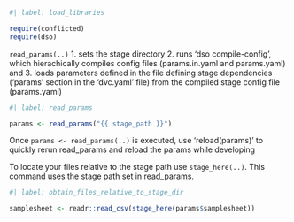 ```r
#| label: load_libraries

require(conflicted)
require(dso)
```

`read_params(..)`
1.   sets the stage directory
2.   runs 'dso compile-config', which hierachically compiles config files (params.in.yaml and params.yaml) and
3.   loads parameters defined in the file defining stage dependencies ('params' section in the 'dvc.yaml' file) from the compiled stage config file (params.yaml)

```r
#| label: read_params

params <- read_params("{{ stage_path }}")
```

Once `params <- read_params(..)` is executed, use 'reload(params)' to quickly rerun read_params and reload the params while developing


To locate your files relative to the stage path use `stage_here(..)`. This command uses the stage path set in read_params.

```r
#| label: obtain_files_relative_to_stage_dir

samplesheet <- readr::read_csv(stage_here(params$samplesheet))
```
